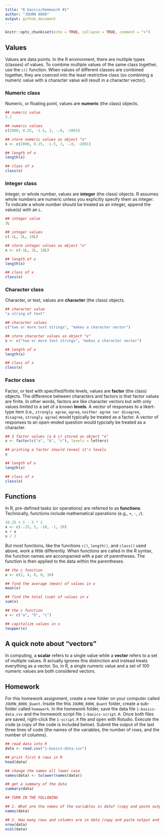 ```yaml
---
title: "R basics/Homework #1"
author: "JOURN 8006"
output: github_document
---
```


```r
knitr::opts_chunk$set(echo = TRUE, collapse = TRUE, comment = ">")
```

## Values

Values are data points. In the R environment, there are multiple types (classes) of values. To combine multiple values of the same class together, use the `c()` function. When values of different classes are combined together, they are coerced into the least restrictive class (so combining a numeric value with a character value will result in a character vector).

### Numeric class

Numeric, or floating point, values are **numeric** (the class) objects. 

```r
## numeric value
3.1

## numeric values
c(2000, 0.25, -1.5, 3, -.8, -2001)

## store numeric values as object "x"
x <- c(2000, 0.25, -1.5, 3, -.8, -2001)

## length of x
length(x)

## class of x
class(x)
```

### Integer class

Integer, or whole number, values are **integer** (the class) objects. R assumes whole numbers are numeric unless you explicitly specify them as integer. To indicate a whole number should be treated as an integer, append the value(s) with an `L`. 

```r
## integer value
3L

## integer values
c(-1L, 2L, 10L)

## store integer values as object "x"
x <- c(-1L, 2L, 10L)

## length of x
length(x)

## class of x
class(x)
```

### Character class

Character, or text, values are **character** (the class) objects. 

```r
## character value
"a string of text"

## character values
c("two or more text strings", "makes a character vector")

## store character values as object "x"
x <- c("two or more text strings", "makes a character vector")

## length of x
length(x)

## class of x
class(x)
```

### Factor class

Factor, or text with specified/finite levels, values are **factor** (the class) objects. The difference between characters and factors is that factor values are finite. In other words, factors are like character vectors but with only values limited to a set of a known **levels**. A vector of responses to a likert-type item (i.e., `strongly agree`, `agree`, `neither agree nor disagree`, `disagree`, `strongly agree`) would typically be treated as a factor. A vector of responses to an open-ended question would typcially be treated as a character.

```r
## 3 factor values (a b c) stored as object "x"
x <- factor(c("a", "b", "c"), levels = letters)

## printing a factor should reveal it's levels
x

## length of x
length(x)

## class of x
class(x)
```


## Functions

In R, pre-defined tasks (or operations) are referred to as **functions**. Technically, functions include mathematical operations (e.g., `+`, `-`, `/`).

```r
10.25 + 5 - 5 * 2
x <- c(-.25, 5, -10, -1, 20)
x + x
x / 2
```

But most functions, like the functions `c()`, `length()`, and `class()` used above, work a little differently. When functions are called in the R syntax, the function names are accompanied with a pair of parentheses. The function is then applied to the data within the parentheses.

```r
## the c function
x <- c(2, 4, 6, 8, 10)

## find the average (mean) of values in x
mean(x)

## find the total (sum) of values in x
sum(x)

## the c function
x <- c("a", "b", "c")

## capitalize values in x
toupper(x)
```

## A quick note about "vectors"

In computing, a **scalar** refers to a single value while a **vector** refers to a set of multiple values. R actually ignores this distinction and instead treats everything as a vector. So, in R, a single numeric value and a set of 100 numeric values are both considered vectors.

#################################################################

## Homework

For this homework assignment, create a new folder on your computer called `JOURN_8006_Quant`. Inside the this `JOURN_8006_Quant` folder, create a sub-folder called `homework`. In the homework folder, save the data file `1-basics-data.csv` and the homework script file `1-basics-script.R`. Once both files are saved, right-click the `1-script.R` file and open with Rstudio. Execute the code (a copy of the code is included below). Submit the output of the last three lines of code (the names of the variables, the number of rows, and the number of columns). 

```r
## read data into R
data <- read.csv("1-basics-data.csv")

## print first 6 rows in R
head(data)

## change the names all lower case
names(data) <- tolower(names(data))

## get a summary of the data
summary(data)

## TURN IN THE FOLLOWING

## 1. What are the names of the variables in data? (copy and paste output into Canvas assignment submission link)
names(data)

## 2. How many rows and columns are in data (copy and paste output and include in Canvas assignment submission)?
nrow(data)
ncol(data)
```

